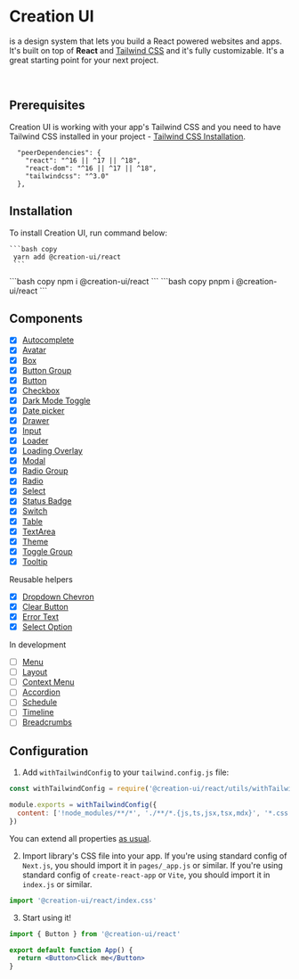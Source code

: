 
# Creation UI

is a design system that lets you build a React powered websites
and apps. It's built on top of <b>React</b> and [Tailwind CSS](https://tailwindcss.com)
and it's fully customizable. It's a great starting point for your next project.

<br />

## Prerequisites

Creation UI is working with your app's Tailwind CSS and you need to have Tailwind CSS installed in your project - [Tailwind CSS Installation](https://tailwindcss.com/docs/installation/using-postcss).

```
  "peerDependencies": {
    "react": "^16 || ^17 || ^18",
    "react-dom": "^16 || ^17 || ^18",
    "tailwindcss": "^3.0"
  },
```

## Installation

To install Creation UI, run command below:

<Tabs items={SCRIPTS_TABS}>
  <Tab>

    ```bash copy
     yarn add @creation-ui/react
     ```

  </Tab>
  <Tab>
    ```bash copy
     npm i @creation-ui/react
     ```
     </Tab>
  <Tab>
    ```bash copy
     pnpm i @creation-ui/react
     ```
     </Tab>
</Tabs>

## Components

- [x] [Autocomplete](/docs/components/autocomplete)
- [x] [Avatar](/docs/components/avatar)
- [x] [Box](/docs/components/box)
- [x] [Button Group](/docs/components/button-group)
- [x] [Button](/docs/components/button)
- [x] [Checkbox](/docs/components/checkbox)
- [x] [Dark Mode Toggle](/docs/components/dark-mode-toggle)
- [x] [Date picker](/docs/components/date-picker)
- [x] [Drawer](/docs/components/drawer)
- [x] [Input](/docs/components/input)
- [x] [Loader](/docs/components/loader)
- [x] [Loading Overlay](/docs/components/loading-overlay)
- [x] [Modal](/docs/components/modal)
- [x] [Radio Group](/docs/components/radioGroup)
- [x] [Radio](/docs/components/radio)
- [x] [Select](/docs/components/select)
- [x] [Status Badge](/docs/components/statusBadge)
- [x] [Switch](/docs/components/switch)
- [x] [Table](/docs/components/Table)
- [x] [TextArea](/docs/components/textarea)
- [x] [Theme](/docs/components/theme)
- [x] [Toggle Group](/docs/components/toggle-group)
- [x] [Tooltip](/docs/components/tooltip)

Reusable helpers

- [x] [Dropdown Chevron](/docs/components/autocomplete)
- [x] [Clear Button](/docs/components/autocomplete)
- [x] [Error Text](/docs/components/autocomplete)
- [x] [Select Option](/docs/components/SelectOption)

In development

- [ ] [Menu](/docs/components/Menu)
- [ ] [Layout](/docs/components/Layout)
- [ ] [Context Menu](/docs/components/context-menu)
- [ ] [Accordion](/docs/components/Accordion)
- [ ] [Schedule](/docs/components/schedule)
- [ ] [Timeline](/docs/components/timeline)
- [ ] [Breadcrumbs](/docs/components/breadcrumbs)

## Configuration

1. Add `withTailwindConfig` to your `tailwind.config.js` file:

```js copy
const withTailwindConfig = require('@creation-ui/react/utils/withTailwindConfig')

module.exports = withTailwindConfig({
  content: ['!node_modules/**/*', './**/*.{js,ts,jsx,tsx,mdx}', '*.css'],
})
```

You can extend all properties [as usual](https://tailwindcss.com/docs/configuration).

2. Import library's CSS file into your app.
   If you're using standard config of `Next.js`, you should import it in `pages/_app.js` or similar.
   If you're using standard config of `create-react-app` or `Vite`, you should import it in `index.js` or similar.

```js copy
import '@creation-ui/react/index.css'
```

3. Start using it!

```jsx copy
import { Button } from '@creation-ui/react'

export default function App() {
  return <Button>Click me</Button>
}
```

